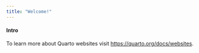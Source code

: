```yaml
---
title: "Welcome!"
---
```


#### Intro

To learn more about Quarto websites visit <https://quarto.org/docs/websites>.
